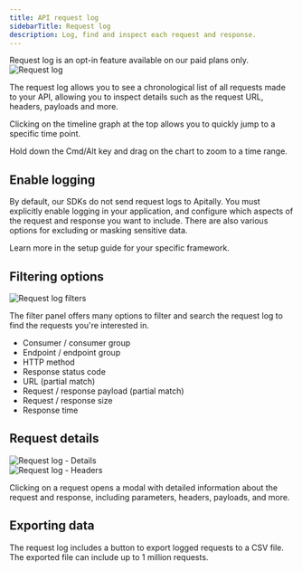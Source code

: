 ```yaml
---
title: API request log
sidebarTitle: Request log
description: Log, find and inspect each request and response.
---
```


<Info>
Request log is an opt-in feature available on our paid plans only.
</Info>

<Card>
  <div style={{ margin: "-1.5rem" }}>
    <img src="https://assets.apitally.io/docs/request-log.webp" alt="Request log" />
  </div>
</Card>

The request log allows you to see a chronological list of all requests made to your API, allowing you to inspect details such as the request URL, headers, payloads and more.

Clicking on the timeline graph at the top allows you to quickly jump to a specific time point.

<Tip>Hold down the Cmd/Alt key and drag on the chart to zoom to a time range.</Tip>

## Enable logging

By default, our SDKs do not send request logs to Apitally.
You must explicitly enable logging in your application, and configure which aspects of the request and response you want to include.
There are also various options for excluding or masking sensitive data.

Learn more in the setup guide for your specific framework.

## Filtering options

<Card>
  <div style={{ margin: "-1.5rem" }}>
    <img src="https://assets.apitally.io/docs/request-log-filters.webp" alt="Request log filters" />
  </div>
</Card>

The filter panel offers many options to filter and search the request log to find the requests you're interested in.

- Consumer / consumer group
- Endpoint / endpoint group
- HTTP method
- Response status code
- URL (partial match)
- Request / response payload (partial match)
- Request / response size
- Response time

## Request details

<CardGroup cols={2}>
  <Card>
    <div style={{ margin: "-1.5rem" }}>
      <img src="https://assets.apitally.io/docs/request-log-details.webp" alt="Request log - Details" />
    </div>
  </Card>
  <Card>
    <div style={{ margin: "-1.5rem" }}>
      <img src="https://assets.apitally.io/docs/request-log-headers.webp" alt="Request log - Headers" />
    </div>
  </Card>
</CardGroup>

Clicking on a request opens a modal with detailed information about the request and response, including parameters, headers, payloads, and more.

## Exporting data

The request log includes a button to export logged requests to a CSV file. The exported file can include up to 1 million requests.
